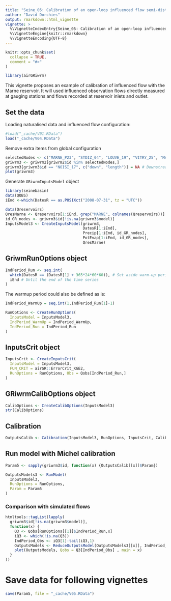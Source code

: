 ```yaml
---
title: "Seine_05: Calibration of an open-loop influenced flow semi-distributed model network"
author: "David Dorchies"
output: rmarkdown::html_vignette
vignette: >
  %\VignetteIndexEntry{Seine_05: Calibration of an open-loop influenced flow semi-distributed model network}
  %\VignetteEngine{knitr::rmarkdown}
  %\VignetteEncoding{UTF-8}
---
```


```r
knitr::opts_chunk$set(
  collapse = TRUE,
  comment = "#>"
)
```

```r
library(airGRiwrm)
```

This vignette proposes an example of calibration of influenced flow with the Marne reservoir.
It will used influenced observation flows directly measured at gauging stations and flows recorded at reservoir inlets and outlet.

## Set the data

Loading naturalised data and influenced flow configuration:

```r
#load("_cache/V01.RData")
load("_cache/V04.RData")
```

Remove extra items from global configuration

```r
selectedNodes <- c("MARNE_P23", "STDIZ_04", "LOUVE_19", "VITRY_25", "MARNE_P28", "MARNE_R25", "CHALO_21", "MONTR_18", "NOISI_17")
griwrm3 <- griwrm2[griwrm2$id %in% selectedNodes,]
griwrm3[griwrm3$id == "NOISI_17", c("down", "length")] = NA # Downstream station instead of PARIS_05
plot(griwrm3)
```

Generate `GRiwrmInputsModel` object

```r
library(seinebasin)
data(QOBS)
iEnd <-which(DatesR == as.POSIXct("2008-07-31", tz = "UTC"))

data(Qreservoirs)
QresMarne <- Qreservoirs[1:iEnd, grep("MARNE", colnames(Qreservoirs))]
id_GR_nodes <- griwrm3$id[!is.na(griwrm3$model)]
InputsModel3 <- CreateInputsModel(griwrm3, 
                                  DatesR[1:iEnd], 
                                  Precip[1:iEnd, id_GR_nodes], 
                                  PotEvap[1:iEnd, id_GR_nodes], 
                                  QresMarne)
```

## GriwmRunOptions object


```r
IndPeriod_Run <- seq.int(
  which(DatesR == (DatesR[1] + 365*24*60*60)), # Set aside warm-up period
  iEnd # Until the end of the time series
)
```

The warmup period could also be defined as is:

```r
IndPeriod_WarmUp = seq.int(1,IndPeriod_Run[1]-1)
```



```r
RunOptions <- CreateRunOptions(
  InputsModel = InputsModel3,
  IndPeriod_WarmUp = IndPeriod_WarmUp,
  IndPeriod_Run = IndPeriod_Run
)
```

## InputsCrit object

```r
InputsCrit <- CreateInputsCrit(
  InputsModel = InputsModel3,
  FUN_CRIT = airGR::ErrorCrit_KGE2,
  RunOptions = RunOptions, Obs = Qobs[IndPeriod_Run,]
)
```

## GRiwrmCalibOptions object

```r
CalibOptions <- CreateCalibOptions(InputsModel3)
str(CalibOptions)
```

## Calibration

```r
OutputsCalib <- Calibration(InputsModel3, RunOptions, InputsCrit, CalibOptions)
```

## Run model with Michel calibration

```r
Param5 <- sapply(griwrm3$id, function(x) {OutputsCalib[[x]]$Param})

OutputsModels3 <- RunModel(
  InputsModel3,
  RunOptions = RunOptions,
  Param = Param5
)
```

### Comparison with simulated flows

```r
htmltools::tagList(lapply(
  griwrm3$id[!is.na(griwrm3$model)],
  function(x) {
    Q3 <- Qobs[RunOptions[[1]]$IndPeriod_Run,x]
    iQ3 <- which(!is.na(Q3))
    IndPeriod_Obs <- iQ3[1]:tail(iQ3,1)
    OutputsModels <- ReduceOutputsModel(OutputsModels3[[x]], IndPeriod_Obs)
    plot(OutputsModels, Qobs = Q3[IndPeriod_Obs] , main = x)
  }
))
```

# Save data for following vignettes

```r
save(Param5, file = "_cache/V05.RData")
```

